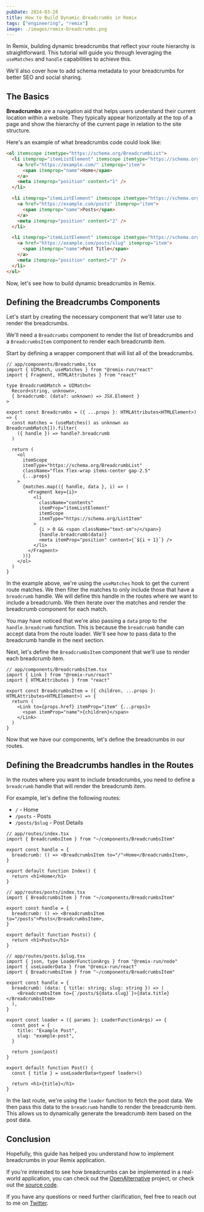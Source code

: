 ```yaml
---
pubDate: 2024-03-28
title: How to Build Dynamic Breadcrumbs in Remix
tags: ["engineering", "remix"]
image: ./images/remix-breadcrumbs.png
---
```


In Remix, building dynamic breadcrumbs that reflect your route hierarchy is straightforward. This tutorial will guide you through leveraging the `useMatches` and `handle` capabilities to achieve this.

We'll also cover how to add schema metadata to your breadcrumbs for better SEO and social sharing.

## The Basics

**Breadcrumbs** are a navigation aid that helps users understand their current location within a website. They typically appear horizontally at the top of a page and show the hierarchy of the current page in relation to the site structure.

Here's an example of what breadcrumbs code could look like:

```html
<ol itemscope itemtype="https://schema.org/BreadcrumbList">
  <li itemprop="itemListElement" itemscope itemtype="https://schema.org/ListItem">
    <a href="https://example.com/" itemprop="item">
      <span itemprop="name">Home</span>
    </a>
    <meta itemprop="position" content="1" />
  </li>

  <li itemprop="itemListElement" itemscope itemtype="https://schema.org/ListItem">
    <a href="https://example.com/posts" itemprop="item">
      <span itemprop="name">Posts</span>
    </a>
    <meta itemprop="position" content="2" />
  </li>

  <li itemprop="itemListElement" itemscope itemtype="https://schema.org/ListItem">
    <a href="https://example.com/posts/slug" itemprop="item">
      <span itemprop="name">Post Title</span>
    </a>
    <meta itemprop="position" content="3" />
  </li>
</ol>
```

Now, let's see how to build dynamic breadcrumbs in Remix.

## Defining the Breadcrumbs Components

Let's start by creating the necessary component that we'll later use to render the breadcrumbs.

We'll need a `Breadcrumbs` component to render the list of breadcrumbs and a `BreadcrumbsItem` component to render each breadcrumb item.

Start by defining a wrapper component that will list all of the breadcrumbs.

```tsx
// app/components/Breadcrumbs.tsx
import { UIMatch, useMatches } from "@remix-run/react"
import { Fragment, HTMLAttributes } from "react"

type BreadcrumbMatch = UIMatch<
  Record<string, unknown>,
  { breadcrumb: (data?: unknown) => JSX.Element }
>

export const Breadcrumbs = ({ ...props }: HTMLAttributes<HTMLElement>) => {
  const matches = (useMatches() as unknown as BreadcrumbMatch[]).filter(
    ({ handle }) => handle?.breadcrumb
  )

  return (
    <ol
      itemScope
      itemType="https://schema.org/BreadcrumbList"
      className="flex flex-wrap items-center gap-2.5"
      {...props}
    >
      {matches.map(({ handle, data }, i) => (
        <Fragment key={i}>
          <li
            className="contents"
            itemProp="itemListElement"
            itemScope
            itemType="https://schema.org/ListItem"
          >
            {i > 0 && <span className="text-sm">/</span>}
            {handle.breadcrumb(data)}
            <meta itemProp="position" content={`${i + 1}`} />
          </li>
        </Fragment>
      ))}
    </ol>
  )
}
```

In the example above, we're using the `useMatches` hook to get the current route matches. We then filter the matches to only include those that have a `breadcrumb` handle. We will define this handle in the routes where we want to include a breadcrumb. We then iterate over the matches and render the breadcrumb component for each match.

You may have noticed that we're also passing a `data` prop to the `handle.breadcrumb` function. This is because the `breadcrumb` handle can accept data from the route loader. We'll see how to pass data to the breadcrumb handle in the next section.

Next, let's define the `BreadcrumbsItem` component that we'll use to render each breadcrumb item.

```tsx
// app/components/BreadcrumbsItem.tsx
import { Link } from "@remix-run/react"
import { HTMLAttributes } from "react"

export const BreadcrumbsItem = ({ children, ...props }: HTMLAttributes<HTMLElement>) => {
  return (
    <Link to={props.href} itemProp="item" {...props}>
      <span itemProp="name">{children}</span>
    </Link>
  )
}
```

Now that we have our components, let's define the breadcrumbs in our routes.

## Defining the Breadcrumbs handles in the Routes

In the routes where you want to include breadcrumbs, you need to define a `breadcrumb` handle that will render the breadcrumb item.

For example, let's define the following routes:

- `/` - Home
- `/posts` - Posts
- `/posts/$slug` - Post Details

```tsx
// app/routes/index.tsx
import { BreadcrumbsItem } from "~/components/BreadcrumbsItem"

export const handle = {
  breadcrumb: () => <BreadcrumbsItem to="/">Home</BreadcrumbsItem>,
}

export default function Index() {
  return <h1>Home</h1>
}
```

```tsx
// app/routes/posts/index.tsx
import { BreadcrumbsItem } from "~/components/BreadcrumbsItem"

export const handle = {
  breadcrumb: () => <BreadcrumbsItem to="/posts">Posts</BreadcrumbsItem>,
}

export default function Posts() {
  return <h1>Posts</h1>
}
```

```tsx
// app/routes/posts.$slug.tsx
import { json, type LoaderFunctionArgs } from "@remix-run/node"
import { useLoaderData } from "@remix-run/react"
import { BreadcrumbsItem } from "~/components/BreadcrumbsItem"

export const handle = {
  breadcrumb: (data: { title: string; slug: string }) => (
    <BreadcrumbsItem to={`/posts/${data.slug}`}>{data.title}</BreadcrumbsItem>
  ),
}

export const loader = ({ params }: LoaderFunctionArgs) => {
  const post = {
    title: "Example Post",
    slug: "example-post",
  }

  return json(post)
}

export default function Post() {
  const { title } = useLoaderData<typeof loader>()

  return <h1>{title}</h1>
}
```

In the last route, we're using the `loader` function to fetch the post data. We then pass this data to the `breadcrumb` handle to render the breadcrumb item. This allows us to dynamically generate the breadcrumb item based on the post data.

## Conclusion

Hopefully, this guide has helped you understand how to implement breadcrumbs in your Remix application.

If you're interested to see how breadcrumbs can be implemented in a real-world application, you can check out the [OpenAlternative](https://openalternative.co) project, or check out the [source code](https://github.com/piotrkulpinski/openalternative).

If you have any questions or need further clarification, feel free to reach out to me on [Twitter](https://twitter.com/piotrkulpinski).
